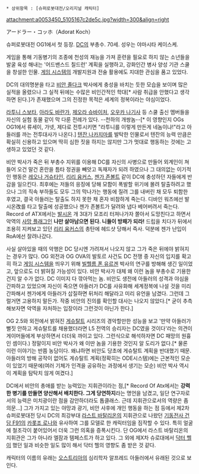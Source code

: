  * 상위항목 : [슈퍼로봇대전/오리지널 캐릭터]
attachment:a0053450_5105167c2de5c.jpg?width=300&align=right

アードラー・コッホ（Adorat Koch）

슈퍼로봇대전 OG1에서 첫 등장. [[DC]]의 부총수. 70세. 성우는 야마시타 케이스케.

게임을 통해 기동병기의 조종에 천성의 재능을 가져 훈련을 필요로 하지 않는 소년들을 발굴 육성 해내는 '어드밴스드 칠드런' 계획을 실행하고, 강화인간 병사 양성 기관 스쿨을 창설한 인물. [[게임 시스템]]의 개발지원과 전술 활용에도 지대한 관심을 품고 있었다.

DC의 대의명분을 타고 [[비안 졸다크]] 박사에게 충성을 바치는 듯한 모습을 보이며 많은 실적을 올렸으나 그 실적 뒤에는 수많은 비인간적인 학대[* 사람 취급을 안했다고 생각하면 된다.]가 존재했으며 그의 진정한 목적은 세계의 정복이라는 야심이었다.

[[라투니 스보타]], [[아라도 바란가]], [[제오라 슈바이처]], [[오우카 나기사]] 등 스쿨 출신 멤버들을 자신의 실험 동물 같이 막 다룬 전례가 있다. --천하의 개쌍놈--[* 이 영향인지 OGs OG1에서 류세이, 가넷, 제다로 전투시키면 "라투니를 이렇게 만든게 네놈이냐!"라고 아들러를 까는 전투대사가 나온다.] [[텐잔 나카지마]]를 발탁한 인물로서 텐잔의 능력 만큼은 확실히 신용하고 있으며 딱히 심한 짓을 하지는 않지만 그가 멋대로 행동하는 것에는 고생하고 있었던 것 같다.

비안 박사가 죽은 뒤 부총수 지위를 이용해 DC를 자신의 사병으로 만들어 외계인이 쳐들어 오건 말건 혼란을 틈타 정권을 빼앗고 독재자가 되려 하였으나 그 대의없는 이기적인 행동은 [[레오나 거슈타인]], [[리리 융커스]], [[젠가 존볼트]] 같이 DC에 충성하던 자들에게 반감을 일으킨다. 최후에는 저들의 응징에 당해 모함이 폭발할 위기에 몰려 탈출하려고 했으나 그의 직속 부하들도 모두 그의 막나가는 행동에 질려 그를 내버린 채 모두 퇴함한 후였고, 결국 아들러는 탈출도 하지 못한 채 혼자 비참하게 죽는다. 디바인 워즈에선 발시온改를 타고 탈출에 성공했으나 젠가 존볼트가 달려와 냅다 베어버려서 죽는다. Record of ATX에서는 [[발시온]] 개 3대가 모조리 터져나가자 쫄아서 도망친다고 하면서 악역의 [[사망 플래그]]인 '''나만 살아남으면 된다. 니들이 방패가 되라!''' 드립을 치다가 뒤에서 조용히 지켜보고 있던 [[리리 융커스]]의 총탄에 헤드샷 당해서 즉사. 덕분에 젠가 난입이 RoA에선 잘려나갔다.

사실 살아있을 때의 악행은 DC 당시엔 가려져서 나오지 않고 그가 죽은 뒤에야 밝혀지는 경우가 많다. OG 외전과 OG OVA의 발토르 사건도 DC 전쟁 중 자신의 입지를 확고히 하고 [[게임 시스템]]을 띄우기 위해 [[빌헬름 폰 유르겐]] 박사의 연구를 방해해 생긴 일이었고, 앞으로도 더 밝혀질 가능성이 있다. 비안 박사가 대체 왜 이런 놈을 부총수로 기용한 건지 알 수가 없다. DC 이미지 다 깎아먹는 놈.
비안도 생전에 아들러의 성격과 야심을 간파하고 있었으며 자신이 죽으면 아들러가 DC를 사유화해 세계정복에 나설 것을 미리 간파해서 젠가에게 아들러가 삽질하면 뒤처리 해달라고 미리 유언을 남겼다. 그런데 그럴거면 고용하지 말든가. 작중 비안의 진의를 확인할 대사는 나오지 않았다.[* 굳이 추측해보자면 악역을 자처하는 입장이라 그런것이 아닌가 한다.]

OG 2.5와 외전에서 밝혀진 [[게슈탈트]] 시리즈의 경악할만한 성능을 보고 '만약 아들러가 뻘짓 안하고 게슈탈트를 채용했더라면 L5 전역의 승리자는 DC였을 것이다'라는 의견이 게이머들에게 부상하면서 더더욱 까이고 있다. 그런식으로 해석하자면 DC 패망의 원흉인 셈이다.) 정말이지 비안 박사가 왜 이딴 놈을 기용한 것인지 알 도리가 없다.[* 물론 이런 이야기는 반쯤 농담이다. 왜냐하면 비안도 당초에 게슈탈트 계획을 반대했기 때문. 아들러의 방해 공작이 없어도 게슈탈트 계획(정확히는 ODE시스템)에는 근본적인 모순이 있었기 때문에(여러 기체가 인격을 공유하는 과정에서 생기는 모순) 비안 박사 역시 이 계획을 탐탁치 않게 여겼다.]


DC에서 비안의 총애를 받는 능력있는 지휘관이라는 점,[* Record Of Atx에서는 '''강력한 병기를 만들면 양산해서 배치한다. 그게 당연하지'''라는 명언을 남겼고, 일단 연구자로서의 능력은 미치광이란 점을 감안하더라도 톱클래스. 근데 지휘관으로서의 역량은 좀 의문...] 그가 가지고 있는 야망과 광기, 비안 사후에 개인 행동을 하는 점 등에서 제2차 슈퍼로봇대전 당시 DC의 최강부대 [[라스트 바탈리온]]의 지휘관으로 나왔던 [[기동전사 건담 F91]]의 [[카롯조 로나]]와 유사하여 그를 모델로 한 캐릭터임을 짐작할 수 있다. 특히 얼굴에 철조각이 붙어있어서 더욱 그런 의혹을 증폭시킨다. 단 OG에서 라스트 바탈리온의 지휘관은 그가 아니라 엘잠과 템페스트가 하고 있다. 그 외에 제X차 슈로대에서 [[닥터 헬]]이 했던 일과 비슷한 일도 많이 해서 닥터 헬의 영향도 좀 받은 것 같다.

캐릭터의 이름의 유래는 [[오스트리아]]의 심리학자 알프레드 아들러에서 유래된 것으로 보인다.
